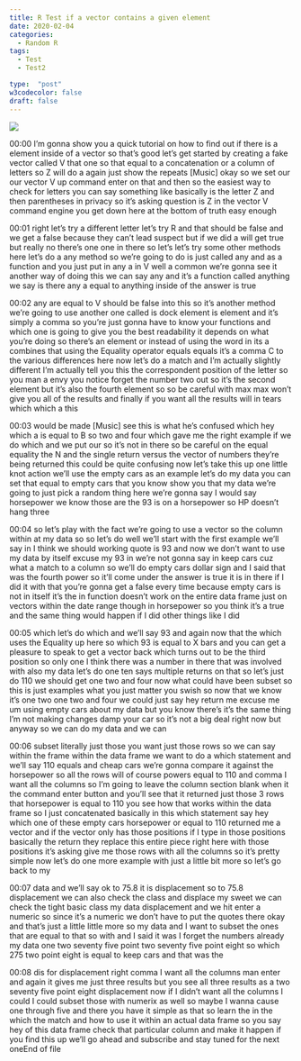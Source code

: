 ```yaml
---
title: R Test if a vector contains a given element
date: 2020-02-04
categories:
  - Random R
tags:
  - Test
  - Test2

type:  "post"
w3codecolor: false
draft: false
---
```


<a href="https://www.youtube.com/watch?v=gHJzrHFJGNw">
<img src="https://www.cradletograver.com/auto-posts/images/07-RandomR-ScrapeRedditCommentsRExtractoR.mp4.jpg">
</a>









00:00
I'm gonna show you a quick tutorial on how to find out if there is a element
inside of a vector so that's good let's get started by creating a fake vector
called V that one so that equal to a concatenation or a column of letters so
Z will do a again just show the repeats [Music]
okay so we set our our vector V up command enter on that and then so the
easiest way to check for letters you can say something like basically is the
letter Z and then parentheses in privacy so it's asking question is Z in the
vector V command engine you get down here at the bottom of truth easy enough

00:01
right let's try a different letter let's try R and that should be false and we
get a false because they can't lead suspect but if we did a will get true
but really no there's one one in there so let's let's try some other methods
here let's do a any method so we're going to do is just called any and as a
function and you just put in any a in V well a common we're gonna see it another
way of doing this we can say any and it's a function called anything we say
is there any a equal to anything inside of the answer is true

00:02
any are equal to V should be false into this so it's another method we're going
to use another one called is dock element is element and it's simply a
comma so you're just gonna have to know your functions and which one is going to
give you the best readability it depends on what you're doing
so there's an element or instead of using the word in its a combines that
using the Equality operator equals equals it's a comma C to the various
differences here now let's do a match and I'm actually slightly different I'm
actually tell you this the correspondent position of the letter so you man
a envy you notice forget the number two out so it's the second element but it's
also the fourth element so so be careful with max max won't give you all of the
results and finally if you want all the results will in tears which which a this

00:03
would be made [Music] see this is what he's confused which hey
which a is equal to B so two and four which gave me the right example if we do
which and we put our so it's not in there so be careful on the equal
equality the N and the single return versus the vector of numbers
they're being returned this could be quite confusing now let's take this up
one little knot action we'll use the empty cars as an example let's do my
data you can set that equal to empty cars that you know show you that my data
we're going to just pick a random thing here we're gonna say I would say
horsepower we know those are the 93 is on a horsepower so HP doesn't hang three

00:04
so let's play with the fact we're going to use a vector so the column within at
my data so so let's do well we'll start with the first example we'll say in I
think we should working quote is 93 and now we don't want to use my data by
itself excuse my 93 in we're not gonna say in
keep cars cuz what a match to a column so we'll do empty cars dollar sign and I
said that was the fourth power so it'll come under the answer is true it is in
there if I did it with that you're gonna get a false every time because empty
cars is not in itself it's the in function doesn't work on the entire data
frame just on vectors within the date range though in horsepower so you think
it's a true and the same thing would happen if I did other things like I did

00:05
which let's do which and we'll say 93 and again now that the which uses the
Equality up here so which 93 is equal to X bars and you
can get a pleasure to speak to get a vector back which turns out to be the
third position so only one I think there was a number in there that was involved
with also my data let's do one ten says multiple returns on that so let's just
do 110 we should get one two and four now what
could have been subset so this is just examples what you just matter you swish
so now that we know it's one two one two
and four we could just say hey return me excuse me um using empty cars about my
data but you know there's it's the same thing I'm not making changes damp your
car so it's not a big deal right now but anyway so we can do my data and we can

00:06
subset literally just those you want just those rows so we can say within the
frame within the data frame we want to do a which statement and we'll say 110
equals and cheap cars we're gonna compare it against the horsepower so all
the rows will of course powers equal to 110 and comma I want all the columns so
I'm going to leave the column section blank when it the command enter button
and you'll see that it returned just those 3 rows that horsepower is equal to
110 you see how that works within the data frame so I just concatenated
basically in this which statement say hey which one of these empty cars
horsepower or equal to 110 returned me a vector and if the vector only has those
positions if I type in those positions basically the return they replace this
entire piece right here with those positions
it's asking give me those rows with all the columns so it's pretty simple now
let's do one more example with just a little bit more so let's go back to my

00:07
data and we'll say ok to 75.8 it is displacement so to 75.8 displacement we
can also check the class and displace my
sweet we can check the tight basic class my data displacement and we hit enter a
numeric so since it's a numeric we don't have to put the quotes there okay and
that's just a little little more so my data and I want to subset the ones that
are equal to that so with and I said it was
I forget the numbers already my data one two seventy five point two seventy five
point eight so which 275 two point eight is equal to keep cars and that was the

00:08
dis for displacement right comma I want all the columns man enter and again it
gives me just three results but you see all three results as a two seventy five
point eight displacement now if I didn't want all the columns I could I could
subset those with numerix as well so maybe I wanna cause one through five and
there you have it simple as that so learn the in the which
the match and how to use it within an actual data frame so you say hey of this
data frame check that particular column and make it happen if you find this up
we'll go ahead and subscribe and stay tuned for the next oneEnd of file

